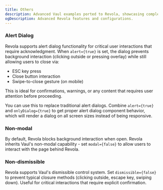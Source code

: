 ```yaml
---
title: Others
description: Advanced Vaul examples ported to Revola, showcasing complex drawer configurations and behaviors.
ogDescription: Advanced Revola features and configurations.
---
```


### Alert Dialog

Revola supports alert dialog functionality for critical user interactions that require acknowledgment. When `alert={true}` is set, the dialog prevents background interaction (clicking outside or pressing overlay) while still allowing users to close via:

- ESC key press
- Close button interaction
- Swipe-to-close gesture (on mobile)

This is ideal for confirmations, warnings, or any content that requires user attention before proceeding.

You can use this to replace traditional alert dialogs. Combine `alert={true}` and `onlyDialog={true}` to get proper alert dialog component behavior, which will render a dialog on all screen sizes instead of being responsive.

<ComponentPreview name="alert-revola-demo" />

### Non-modal

By default, Revola blocks background interaction when open. Revola inherits Vaul's non-modal capability - set `modal={false}` to allow users to interact with the page behind Revola.

<ComponentPreview name="other-default-demo" />

### Non-dismissible

Revola supports Vaul's dismissible control system. Set `dismissible={false}` to prevent typical closure methods (clicking outside, escape key, swiping down). Useful for critical interactions that require explicit confirmation.

<ComponentPreview name="non-dismissible-default-demo" />

